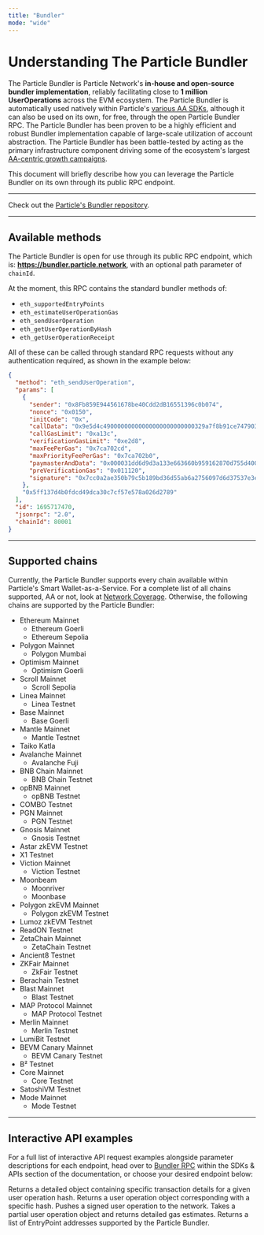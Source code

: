 ```yaml
---
title: "Bundler"
mode: "wide"
---
```


# Understanding The Particle Bundler

The Particle Bundler is Particle Network's **in-house and open-source bundler implementation**, reliably facilitating close to **1 million UserOperations** across the EVM ecosystem. The Particle Bundler is automatically used natively within Particle's [various AA SDKs](/api-reference/aa/introduction), although it can also be used on its own, for free, through the open Particle Bundler RPC. The Particle Bundler has been proven to be a highly efficient and robust Bundler implementation capable of large-scale utilization of account abstraction. The Particle Bundler has been battle-tested by acting as the primary infrastructure component driving some of the ecosystem's largest [AA-centric growth campaigns](https://galxe.com/ParticleNetwork). 

This document will briefly describe how you can leverage the Particle Bundler on its own through its public RPC endpoint.

***

<Tip>Check out the [Particle's Bundler repository](https://github.com/Particle-Network/particle-bundler-server).</Tip>

***

## Available methods

The Particle Bundler is open for use through its public RPC endpoint, which is: **https://bundler.particle.network**, with an optional path parameter of `chainId`.

At the moment, this RPC contains the standard bundler methods of:

- `eth_supportedEntryPoints`
- `eth_estimateUserOperationGas`
- `eth_sendUserOperation`
- `eth_getUserOperationByHash`
- `eth_getUserOperationReceipt`

All of these can be called through standard RPC requests without any authentication required, as shown in the example below:

```json JSON
{
  "method": "eth_sendUserOperation",
  "params": [
    {
      "sender": "0x8Fb859E944561678be40Cdd2dB16551396c0b074",
      "nonce": "0x0150",
      "initCode": "0x",
      "callData": "0x9e5d4c49000000000000000000000000329a7f8b91ce7479035cb1b5d62ab41845830ce8000000000000000000000000000000000000000000000000000000000000000100000000000000000000000000000000000000000000000000000000000000600000000000000000000000000000000000000000000000000000000000000000",
      "callGasLimit": "0xa13c",
      "verificationGasLimit": "0xe2d8",
      "maxFeePerGas": "0x7ca702cd",
      "maxPriorityFeePerGas": "0x7ca702b0",
      "paymasterAndData": "0x000031dd6d9d3a133e663660b959162870d755d4000000000000000000000000329a7f8b91ce7479035cb1b5d62ab41845830ce8000000000000000000000000000000000000000000000000000000000000004000000000000000000000000000000000000000000000000000000000000000416665636080709b968ebec098bf71fb0e79b3b480cc9ff809f192afb478c84ec50ad2de74b93a67860542099b11a1b5dbfa9bc21a2790c58e10015ce992a02f411b00000000000000000000000000000000000000000000000000000000000000",
      "preVerificationGas": "0x011120",
      "signature": "0x7cc0a2ae350b79c5b189bd36d55ab6a2756097d6d37537e3ec2c26daaa82c6d909fed87ff9d79a6fa127bd798126259ee72fa9395ecbeb1f70ed22ca35983aea1c"
    },
    "0x5ff137d4b0fdcd49dca30c7cf57e578a026d2789"
  ],
  "id": 1695717470,
  "jsonrpc": "2.0",
  "chainId": 80001
}
```

***

## Supported chains

Currently, the Particle Bundler supports every chain available within Particle's Smart Wallet-as-a-Service. For a complete list of all chains supported, AA or not, look at [Network Coverage](/resources/network-coverage). Otherwise, the following chains are supported by the Particle Bundler:

- Ethereum Mainnet
  - Ethereum Goerli
  - Ethereum Sepolia
- Polygon Mainnet
  - Polygon Mumbai
- Optimism Mainnet
  - Optimism Goerli
- Scroll Mainnet
  - Scroll Sepolia
- Linea Mainnet
  - Linea Testnet
- Base Mainnet
  - Base Goerli
- Mantle Mainnet
  - Mantle Testnet
- Taiko Katla
- Avalanche Mainnet
  - Avalanche Fuji
- BNB Chain Mainnet
  - BNB Chain Testnet
- opBNB Mainnet
  - opBNB Testnet
- COMBO Testnet
- PGN Mainnet
  - PGN Testnet
- Gnosis Mainnet
  - Gnosis Testnet
- Astar zkEVM Testnet
- X1 Testnet
- Viction Mainnet
  - Viction Testnet
- Moonbeam
  - Moonriver
  - Moonbase
- Polygon zkEVM Mainnet
  - Polygon zkEVM Testnet
- Lumoz zkEVM Testnet
- ReadON Testnet
- ZetaChain Mainnet
  - ZetaChain Testnet
- Ancient8 Testnet
- ZKFair Mainnet
  - ZkFair Testnet
- Berachain Testnet
- Blast Mainnet
  - Blast Testnet
- MAP Protocol Mainnet
  - MAP Protocol Testnet
- Merlin Mainnet
  - Merlin Testnet
- LumiBit Testnet
- BEVM Canary Mainnet
  - BEVM Canary Testnet
- B² Testnet
- Core Mainnet
  - Core Testnet
- SatoshiVM Testnet
- Mode Mainnet
  - Mode Testnet

***

## Interactive API examples

For a full list of interactive API request examples alongside parameter descriptions for each endpoint, head over to [Bundler RPC](/api-reference/aa/bundler/getuseroperationreceipt) within the SDKs & APIs section of the documentation, or choose your desired endpoint below:

<CardGroup cols={2}>
  <Card title="getUserOperationReceipt" href="/api-reference/aa/bundler/getuseroperationreceipt">
    Returns a detailed object containing specific transaction details for a given user operation hash.
  </Card>
   <Card title="getUserOperationByHash" href="/api-reference/aa/bundler/getuseroperationbyhash">
    Returns a user operation object corresponding with a specific hash.
  </Card>
    <Card title="sendUserOperation" href="/api-reference/aa/bundler/senduseroperation">
    Pushes a signed user operation to the network.
  </Card>
     <Card title="estimateUserOperationGas" href="/api-reference/aa/bundler/estimateuseroperationgas">
    Takes a partial user operation object and returns detailed gas estimates.
  </Card>
    <Card title="supportedEntryPoints" href="/api-reference/aa/bundler/supportedentrypoints">
    Returns a list of EntryPoint addresses supported by the Particle Bundler.
  </Card>
</CardGroup>
